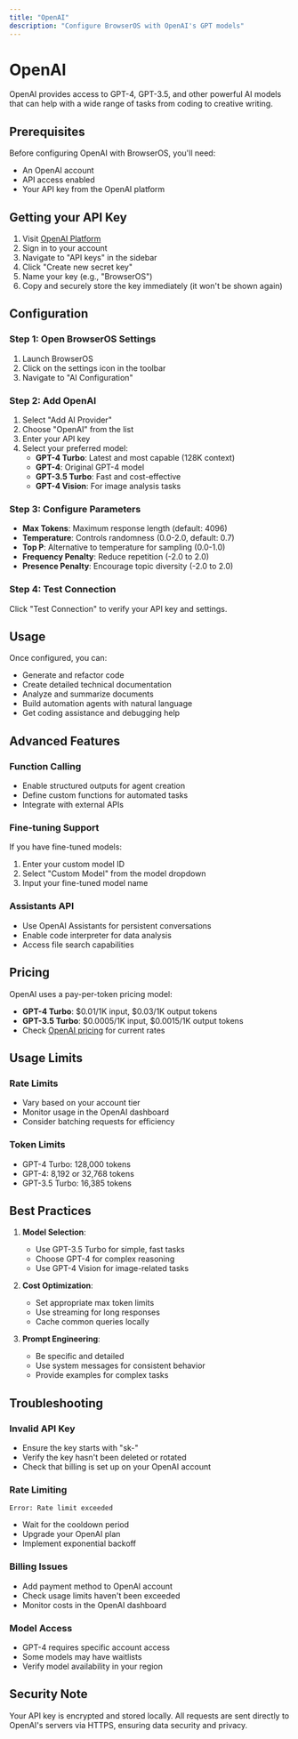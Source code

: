 ```yaml
---
title: "OpenAI"
description: "Configure BrowserOS with OpenAI's GPT models"
---
```


# OpenAI

OpenAI provides access to GPT-4, GPT-3.5, and other powerful AI models that can help with a wide range of tasks from coding to creative writing.

## Prerequisites

Before configuring OpenAI with BrowserOS, you'll need:
- An OpenAI account
- API access enabled
- Your API key from the OpenAI platform

## Getting your API Key

1. Visit [OpenAI Platform](https://platform.openai.com/)
2. Sign in to your account
3. Navigate to "API keys" in the sidebar
4. Click "Create new secret key"
5. Name your key (e.g., "BrowserOS")
6. Copy and securely store the key immediately (it won't be shown again)

## Configuration

### Step 1: Open BrowserOS Settings

1. Launch BrowserOS
2. Click on the settings icon in the toolbar
3. Navigate to "AI Configuration"

### Step 2: Add OpenAI

1. Select "Add AI Provider"
2. Choose "OpenAI" from the list
3. Enter your API key
4. Select your preferred model:
   - **GPT-4 Turbo**: Latest and most capable (128K context)
   - **GPT-4**: Original GPT-4 model
   - **GPT-3.5 Turbo**: Fast and cost-effective
   - **GPT-4 Vision**: For image analysis tasks

### Step 3: Configure Parameters

- **Max Tokens**: Maximum response length (default: 4096)
- **Temperature**: Controls randomness (0.0-2.0, default: 0.7)
- **Top P**: Alternative to temperature for sampling (0.0-1.0)
- **Frequency Penalty**: Reduce repetition (-2.0 to 2.0)
- **Presence Penalty**: Encourage topic diversity (-2.0 to 2.0)

### Step 4: Test Connection

Click "Test Connection" to verify your API key and settings.

## Usage

Once configured, you can:
- Generate and refactor code
- Create detailed technical documentation
- Analyze and summarize documents
- Build automation agents with natural language
- Get coding assistance and debugging help

## Advanced Features

### Function Calling
- Enable structured outputs for agent creation
- Define custom functions for automated tasks
- Integrate with external APIs

### Fine-tuning Support
If you have fine-tuned models:
1. Enter your custom model ID
2. Select "Custom Model" from the model dropdown
3. Input your fine-tuned model name

### Assistants API
- Use OpenAI Assistants for persistent conversations
- Enable code interpreter for data analysis
- Access file search capabilities

## Pricing

OpenAI uses a pay-per-token pricing model:
- **GPT-4 Turbo**: $0.01/1K input, $0.03/1K output tokens
- **GPT-3.5 Turbo**: $0.0005/1K input, $0.0015/1K output tokens
- Check [OpenAI pricing](https://openai.com/pricing) for current rates

## Usage Limits

### Rate Limits
- Vary based on your account tier
- Monitor usage in the OpenAI dashboard
- Consider batching requests for efficiency

### Token Limits
- GPT-4 Turbo: 128,000 tokens
- GPT-4: 8,192 or 32,768 tokens
- GPT-3.5 Turbo: 16,385 tokens

## Best Practices

1. **Model Selection**:
   - Use GPT-3.5 Turbo for simple, fast tasks
   - Choose GPT-4 for complex reasoning
   - Use GPT-4 Vision for image-related tasks

2. **Cost Optimization**:
   - Set appropriate max token limits
   - Use streaming for long responses
   - Cache common queries locally

3. **Prompt Engineering**:
   - Be specific and detailed
   - Use system messages for consistent behavior
   - Provide examples for complex tasks

## Troubleshooting

### Invalid API Key
- Ensure the key starts with "sk-"
- Verify the key hasn't been deleted or rotated
- Check that billing is set up on your OpenAI account

### Rate Limiting
```
Error: Rate limit exceeded
```
- Wait for the cooldown period
- Upgrade your OpenAI plan
- Implement exponential backoff

### Billing Issues
- Add payment method to OpenAI account
- Check usage limits haven't been exceeded
- Monitor costs in the OpenAI dashboard

### Model Access
- GPT-4 requires specific account access
- Some models may have waitlists
- Verify model availability in your region

## Security Note

Your API key is encrypted and stored locally. All requests are sent directly to OpenAI's servers via HTTPS, ensuring data security and privacy.